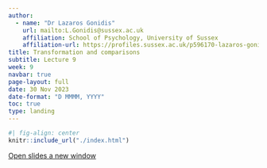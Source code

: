 ```yaml
---
author:
  - name: "Dr Lazaros Gonidis"
    url: mailto:L.Gonidis@sussex.ac.uk
    affiliation: School of Psychology, University of Sussex
    affiliation-url: https://profiles.sussex.ac.uk/p596170-lazaros-gonidis
title: Transformation and comparisons
subtitle: Lecture 9
week: 9
navbar: true
page-layout: full
date: 30 Nov 2023
date-format: "D MMMM, YYYY"
toc: true
type: landing
---
```


```r
#| fig-align: center
knitr::include_url("./index.html")
```
[Open slides a new window](./index.html)
